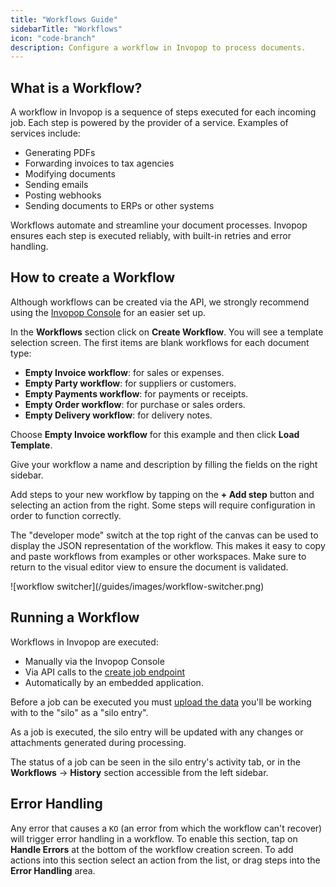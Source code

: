 ```yaml
---
title: "Workflows Guide"
sidebarTitle: "Workflows"
icon: "code-branch"
description: Configure a workflow in Invopop to process documents.
---
```


## What is a Workflow?

A workflow in Invopop is a sequence of steps executed for each incoming job. Each step is powered by the provider of a service. Examples of services include:

* Generating PDFs
* Forwarding invoices to tax agencies
* Modifying documents
* Sending emails
* Posting webhooks
* Sending documents to ERPs or other systems

Workflows automate and streamline your document processes. Invopop ensures each step is executed reliably, with built-in retries and error handling.

## How to create a Workflow

Although workflows can be created via the API, we strongly recommend using the [Invopop Console](https://console.invopop.com) for an easier set up.


In the **Workflows** section click on **Create Workflow**. You will see a template selection screen. The first items are blank workflows for each document type:

- **Empty Invoice workflow**: for sales or expenses.
- **Empty Party workflow**: for suppliers or customers.
- **Empty Payments workflow**: for payments or receipts.
- **Empty Order workflow**: for purchase or sales orders.
- **Empty Delivery workflow**: for delivery notes.

Choose **Empty Invoice workflow** for this example and then click **Load Template**.


Give your workflow a name and description by filling the fields on the right sidebar.

Add steps to your new workflow by tapping on the **+ Add step** button and selecting an action from the right. Some steps will require configuration in order to function correctly.

The "developer mode" switch at the top right of the canvas can be used to display the JSON representation of the workflow. This makes it easy to copy and paste workflows from examples or other workspaces. Make sure to return to the visual editor view to ensure the document is validated.

<Frame caption="Visual or Developer Switcher">
  ![workflow switcher](/guides/images/workflow-switcher.png)
</Frame>

## Running a Workflow

Workflows in Invopop are executed:

- Manually via the Invopop Console
- Via API calls to the [create job endpoint](/api-ref/transform/jobs/create-a-job-put)
- Automatically by an embedded application.

Before a job can be executed you must [upload the data](/api-ref/silo/entries/create-an-entry-put) you'll be working with to the "silo" as a "silo entry".

As a job is executed, the silo entry will be updated with any changes or attachments generated during processing.

The status of a job can be seen in the silo entry's activity tab, or in the **Workflows** → **History** section accessible from the left sidebar.

## Error Handling

Any error that causes a `KO` (an error from which the workflow can't recover) will trigger error handling in a workflow. To enable this section, tap on **Handle Errors** at the bottom of the workflow creation screen. To add actions into this section select an action from the list, or drag steps into the **Error Handling** area.
